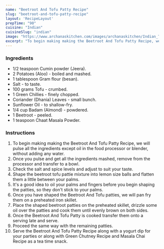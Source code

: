 ---
name: "Beetroot And Tofu Patty Recipe"
slug: "beetroot-and-tofu-patty-recipe"
layout: 'RecipeLayout'
prepTime: "90"
cuisine: "Indian"
cuisineSlug: "indian"
image: "https://www.archanaskitchen.com/images/archanaskitchen/Indian_Tea_Time_Snacks/beetroot_cutlet_patties_tikki_recipe_shutterstock_208672555_1600.jpg"
excerpt: "To begin making making the Beetroot And Tofu Patty Recipe, we will pulse all the ingredients except oil in the food processor or blender, without adding any water"
---

### Ingredients

- 1/2 teaspoon Cumin powder (Jeera).
- 2 Potatoes (Aloo) - boiled and mashed.
- 1 tablespoon Gram flour (besan).
- Salt - to taste.
- 100 grams Tofu - crumbed.
- 1 Green Chillies - finely chopped.
- Coriander (Dhania) Leaves - small bunch.
- Sunflower Oil - to shallow-fry.
- 1/4 cup Badam (Almond) - powdered.
- 1 Beetroot - peeled.
- 1 teaspoon Chaat Masala Powder.

### Instructions

1. To begin making making the Beetroot And Tofu Patty Recipe, we will pulse all the ingredients except oil in the food processor or blender, without adding any water.
1. Once you pulse and get all the ingredients mashed, remove from the processor and transfer to a bowl.
1. Check the salt and spice levels and adjust to suit your taste.
1. Shape the beetroot tofu pattie mixture into lemon size balls and flatten them a little between your palms.
1. It's a good idea to oil your palms and fingers before you begin shaping the patties, so they don't stick to your palms.
1. Once you have shaped the Beetroot And Tofu patties, we will pan fry them on a preheated iron skillet.
1. Place the shaped beetroot patties on the preheated skillet, drizzle some oil over the patties and cook them until evenly brown on both sides.
1. Once the Beetroot And Tofu Patty is cooked transfer them onto a serving late and serve.
1. Proceed the same way with the remaining patties.
1. Serve the Beetroot And Tofu Patty Recipe along with a yogurt dip for your parties or along with Green Chutney Recipe  and  Masala Chai Recipe as a tea time snack.
